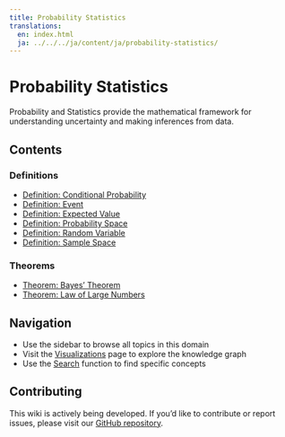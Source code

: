 ```yaml
---
title: Probability Statistics
translations:
  en: index.html
  ja: ../../../ja/content/ja/probability-statistics/
---
```


# Probability Statistics

Probability and Statistics provide the mathematical framework for understanding uncertainty and making inferences from data.

## Contents

### Definitions

- [Definition: Conditional Probability](def-conditional-probability.qmd)
- [Definition: Event](def-event.qmd)
- [Definition: Expected Value](def-expectation.qmd)
- [Definition: Probability Space](def-probability-space.qmd)
- [Definition: Random Variable](def-random-variable.qmd)
- [Definition: Sample Space](def-sample-space.qmd)

### Theorems

- [Theorem: Bayes' Theorem](thm-bayes.qmd)
- [Theorem: Law of Large Numbers](thm-law-of-large-numbers.qmd)

## Navigation

- Use the sidebar to browse all topics in this domain
- Visit the [Visualizations](../../visualizations.html) page to explore the knowledge graph
- Use the [Search](../../search.html) function to find specific concepts

## Contributing

This wiki is actively being developed. If you'd like to contribute or report issues,
please visit our [GitHub repository](https://github.com/RK0429/ModernMath).
